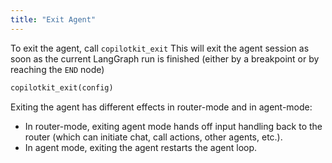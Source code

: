 ```yaml
---
title: "Exit Agent"
---
```


To exit the agent, call `copilotkit_exit` This will exit the agent session as soon as the current LangGraph run is finished (either by a breakpoint or by reaching the `END` node)

```python
copilotkit_exit(config)
```

Exiting the agent has different effects in router-mode and in agent-mode:
- In router-mode, exiting agent mode hands off input handling back to the router (which can initiate chat, call actions, other agents, etc.).
- In agent mode, exiting the agent restarts the agent loop.
